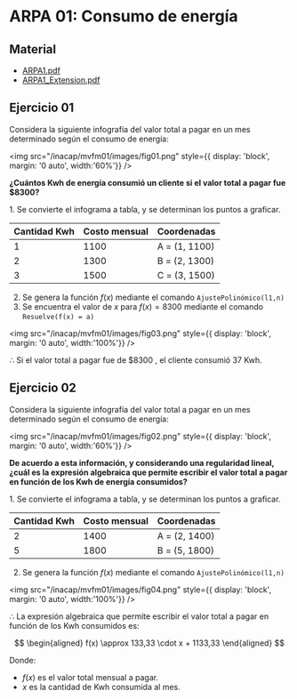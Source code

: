 # ARPA 01: Consumo de energía

## Material

- [ARPA1.pdf](/inacap/mvfm01/docs/ARPA11.pdf)
- [ARPA1_Extension.pdf](/inacap/mvfm01/docs/ARPA11_Extension.pdf)

## Ejercicio 01
Considera la siguiente infografía del valor total a pagar en un mes determinado según el consumo de energía:

<img
	src="/inacap/mvfm01/images/fig01.png"
	style={{ display: 'block', margin: '0 auto', width:'60%'}}
/>
<br/>

**¿Cuántos Kwh de energía consumió un cliente si el valor total a pagar fue $8300?**

<Solution>
1. Se convierte el infograma a tabla, y se determinan los puntos a graficar.

|Cantidad Kwh|Costo mensual|Coordenadas|
|---|---|---|
|1|1100|A = (1, 1100)|
|2|1300|B = (2, 1300)|
|3|1500|C = (3, 1500)|

2. Se genera la función $f(x)$ mediante el comando `AjustePolinómico(l1,n)`
3. Se encuentra el valor de $x$ para $f(x) = 8300$ mediante el comando `Resuelve(f(x) = a)`

<img
	src="/inacap/mvfm01/images/fig03.png"
	style={{ display: 'block', margin: '0 auto', width:'100%'}}
/>
<br/>

$\therefore$ Si el valor total a pagar fue de \$$8300$ , el cliente consumió $37$ Kwh.
</Solution>

## Ejercicio 02
Considera la siguiente infografía del valor total a pagar en un mes determinado según el consumo de energía:

<img
	src="/inacap/mvfm01/images/fig02.png"
	style={{ display: 'block', margin: '0 auto', width:'60%'}}
/>
<br/>

**De acuerdo a esta información, y considerando una regularidad lineal, ¿cuál es la expresión algebraica que permite escribir el valor total a pagar en función de los Kwh de energía consumidos?**

<Solution>
1. Se convierte el infograma a tabla, y se determinan los puntos a graficar.

|Cantidad Kwh|Costo mensual|Coordenadas|
|---|---|---|
|2|1400|A = (2, 1400)|
|5|1800|B = (5, 1800)|


2. Se genera la función $f(x)$ mediante el comando `AjustePolinómico(l1,n)`

<img
	src="/inacap/mvfm01/images/fig04.png"
	style={{ display: 'block', margin: '0 auto', width:'100%'}}
/>
<br/>

$\therefore$ La expresión algebraica que permite escribir el valor total a pagar en función de los Kwh consumidos es:

$$
\begin{aligned}
    f(x) \approx 133,33 \cdot x + 1133,33
\end{aligned}
$$

Donde:

- $f(x)$ es el valor total mensual a pagar.
- $x$ es la cantidad de Kwh consumida al mes.
</Solution>